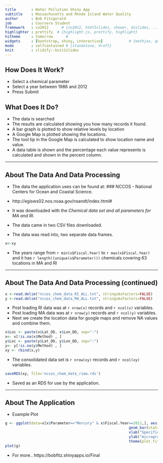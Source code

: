 ```yaml
---
title       : Water Pollution Shiny App
subtitle    : Massachusetts and Rhode Island Water Quality
author      : Bob Fitzgerald
job         : Coursera Student
framework   : io2012      # {io2012, html5slides, shower, dzslides, ...}
highlighter : prettify  # {highlight.js, prettify, highlight}
hitheme     : tomorrow      # 
widgets     : [bootstrap, shiny, interactive]            # {mathjax, quiz, bootstrap}
mode        : selfcontained # {standalone, draft}
knit        : slidify::knit2slides
---
```

## How Does It Work?
* Select a chemical parameter  
* Select a year between 1986 and 2012   
* Press Submit  

## What Does It Do?  
* The data is searched
* The results are calculated showing you how many records it found.
* A bar graph is plotted to show relative levels by location
* A Google Map is plotted showing the locations.
* The tool tip in the Google Map is calculated to show 
location name and value. 
* A data table is shown and the percentage each value represents
is calculated and shown in the percent column.

---  

## About The Data And Data Processing
* The data the application uses can be found at: 
### NCCOS - National Centers for Ocean and Coastal Science.   

* http://egisws02.nos.noaa.gov/nsandt/index.html#  
* It was downloaded with the *Chemical data set and all parameters for MA and RI*.  
* The data came in two CSV files downloaded.   
* The data was read into, two separate data frames.
```r
x<-xy
```
* The years range from `r min(x$Fiscal.Year)` to `r max(x$Fiscal.Year)` and it has `r length((unique(x$Parameter)))` chemicals covering 63 locations in MA and RI

---  

## About The Data And Data Processing (continued)
```r

x <-read.delim("nccos_chem_data_RI_ALL.txt", stringsAsFactors=FALSE)
y <-read.delim("nccos_chem_data_MA_ALL.txt", stringsAsFactors=FALSE)  
```  
* Post loading RI data was at `r nrow(x)` records and `r ncol(x)` variables.  
* Post loading MA data was at `r nrow(y)` records and `r ncol(y)` variables.  
* Next we create the location data for google maps and remove NA values and combine them.
```r
x$Loc <- paste(x$Lat_DD, x$Lon_DD, sep=":")
x<- x[!is.na(x$Method) , ]
y$Loc <- paste(y$Lat_DD, y$Lon_DD, sep=":")
y<- y[!is.na(y$Method) , ]
xy <- rbind(x,y)
```
* The consolidated data set is `r nrow(xy)` records and `r ncol(xy)` variables.
```r
saveRDS(xy, file='nccos_chem_data_rima.rds')
```
* Saved as an RDS for use by the application.

--- 

## About The Application
* Example Plot
```r
g <- ggplot(data=x[x$Parameter=="Mercury" & x$Fiscal.Year==2011,], aes(x=Specific.Location, y=Value)) + 
                                                         geom_bar(stat="identity", width=.5, fill="blue") + 
                                                         xlab("Specific Location - ") + 
                                                         ylab("micrograms per dry gram")+ggtitle("2011 Mercury Levels")+
                                                         theme(plot.title = element_text(lineheight=.8, face="bold"), axis.text.x  = element_text(angle=45, vjust=0.5, size=16))
plot(g)
```

* For more..  https://bobfitz.shinyapps.io/Final 


